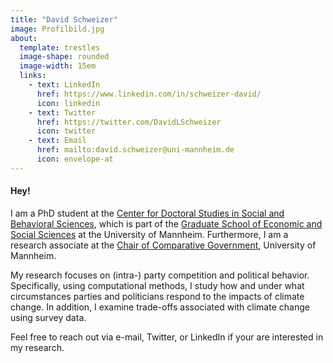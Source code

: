 ```yaml
---
title: "David Schweizer"
image: Profilbild.jpg
about: 
  template: trestles
  image-shape: rounded
  image-width: 15em
  links:
    - text: LinkedIn
      href: https://www.linkedin.com/in/schweizer-david/
      icon: linkedin
    - text: Twitter
      href: https://twitter.com/DavidLSchweizer
      icon: twitter
    - text: Email
      href: mailto:david.schweizer@uni-mannheim.de
      icon: envelope-at
---
```


#### **Hey!**

I am a PhD student at the [Center for Doctoral Studies in Social and Behavioral Sciences](https://www.uni-mannheim.de/gess/programs/cdss/), which is part of the [Graduate School of Economic and Social Sciences](https://www.uni-mannheim.de/gess/) at the University of Mannheim. Furthermore, I am a research associate at the [Chair of Comparative Government](https://www.sowi.uni-mannheim.de/en/debus/), University of Mannheim.

My research focuses on (intra-) party competition and political behavior. Specifically, using computational methods, I study how and under what circumstances parties and politicians respond to the impacts of climate change. In addition, I examine trade-offs associated with climate change using survey data.

Feel free to reach out via e-mail, Twitter, or LinkedIn if your are interested in my research.
